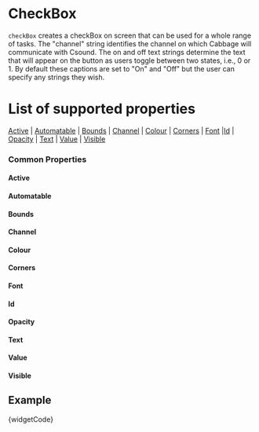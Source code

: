
# CheckBox

`checkBox` creates a checkBox on screen that can be used for a whole range of tasks. The "channel" string identifies the channel on which Cabbage will communicate with Csound. The on and off text strings determine the text that will appear on the button as users toggle between two states, i.e., 0 or 1. By default these captions are set to "On" and "Off" but the user can specify any strings they wish. 

# List of supported properties
[Active](#active) | [Automatable](#automatable) | [Bounds](#bounds) | [Channel](#channel) | [Colour](#colour) | [Corners](#corners) | [Font](#font) |[Id](#id) | [Opacity](#opacity) | [Text](#text) | [Value](#value) | [Visible](#visible)


### Common Properties

<a id="active" class="anchor-target"></a>
#### Active
<Active />

<a id="automatable" class="anchor-target"></a>
#### Automatable
<Automatable />

<a id="bounds" class="anchor-target"></a>
#### Bounds
<Bounds />

<a id="channel" class="anchor-target"></a>
#### Channel
<Channel />

<a id="colour" class="anchor-target"></a>
#### Colour
<Colour />

<a id="corners" class="anchor-target"></a>
#### Corners
<Corners />

<a id="font" class="anchor-target"></a>
#### Font
<Font />

<a id="id" class="anchor-target"></a>
#### Id
<Id />

<a id="opacity" class="anchor-target"></a>
#### Opacity
<Opacity />

<a id="text" class="anchor-target"></a>
#### Text
<Text />

<a id="value" class="anchor-target"></a>
#### Value
<Value />

<a id="visible" class="anchor-target"></a>
#### Visible
<Visible />

<!--(End of identifiers)/-->


## Example

<CodeBlock language="csharp">{widgetCode}</CodeBlock>